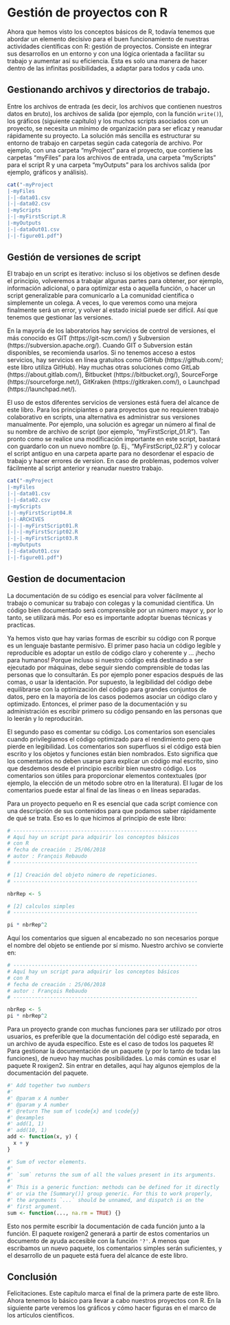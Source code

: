 # Gestión de proyectos con R {#project}

Ahora que hemos visto los conceptos básicos de R, todavía tenemos que abordar un elemento decisivo para el buen funcionamiento de nuestras actividades científicas con R: gestión de proyectos. Consiste en integrar sus desarrollos en un entorno y con una lógica orientada a facilitar su trabajo y aumentar así su eficiencia. Esta es solo una manera de hacer dentro de las infinitas posibilidades, a adaptar para todos y cada uno.

## Gestionando archivos y directorios de trabajo.

Entre los archivos de entrada (es decir, los archivos que contienen nuestros datos en bruto), los archivos de salida (por ejemplo, con la función `write()`), los gráficos (siguiente capítulo) y los muchos scripts asociados con un proyecto, se necesita un mínimo de organización para ser eficaz y reanudar rápidamente su proyecto. La solución más sencilla es estructurar su entorno de trabajo en carpetas según cada categoría de archivo. Por ejemplo, con una carpeta "myProject" para el proyecto, que contiene las carpetas "myFiles" para los archivos de entrada, una carpeta "myScripts" para el script R y una carpeta "myOutputs" para los archivos salida (por ejemplo, gráficos y análisis).

```r
cat("-myProject
|-myFiles
|-|-data01.csv
|-|-data02.csv
|-myScripts
|-|-myFirstScript.R
|-myOutputs
|-|-dataOut01.csv
|-|-figure01.pdf")
```

## Gestión de versiones de script

El trabajo en un script es iterativo: incluso si los objetivos se definen desde el principio, volveremos a trabajar algunas partes para obtener, por ejemplo, información adicional, o para optimizar esta o aquella función, o hacer un script generalizable para comunicarlo a La comunidad científica o simplemente un colega. A veces, lo que veremos como una mejora finalmente será un error, y volver al estado inicial puede ser difícil. Así que tenemos que gestionar las versiones.

En la mayoría de los laboratorios hay servicios de control de versiones, el más conocido es GIT (https://git-scm.com/) y Subversion (https://subversion.apache.org/). Cuando GIT o Subversion están disponibles, se recomienda usarlos. Si no tenemos acceso a estos servicios, hay servicios en línea gratuitos como GitHub (https://github.com/; este libro utiliza GitHub). Hay muchas otras soluciones como GitLab (https://about.gitlab.com/), Bitbucket (https://bitbucket.org/), SourceForge (https://sourceforge.net/), GitKraken (https://gitkraken.com/), o Launchpad (https://launchpad.net/).

El uso de estos diferentes servicios de versiones está fuera del alcance de este libro. Para los principiantes o para proyectos que no requieren trabajo colaborativo en scripts, una alternativa es administrar sus versiones manualmente. Por ejemplo, una solución es agregar un número al final de su nombre de archivo de script (por ejemplo, "myFirstScript_01.R"). Tan pronto como se realice una modificación importante en este script, bastará con guardarlo con un nuevo nombre (p. Ej., "MyFirstScript_02.R") y colocar el script antiguo en una carpeta aparte para no desordenar el espacio de trabajo y hacer errores de version. En caso de problemas, podemos volver fácilmente al script anterior y reanudar nuestro trabajo.

```r
cat("-myProject
|-myFiles
|-|-data01.csv
|-|-data02.csv
|-myScripts
|-|-myFirstScript04.R
|-|-ARCHIVES
|-|-|-myFirstScript01.R
|-|-|-myFirstScript02.R
|-|-|-myFirstScript03.R
|-myOutputs
|-|-dataOut01.csv
|-|-figure01.pdf")
```

## Gestion de documentacion

La documentación de su código es esencial para volver fácilmente al trabajo o comunicar su trabajo con colegas y la comunidad científica. Un código bien documentado será comprensible por un número mayor y, por lo tanto, se utilizará más. Por eso es importante adoptar buenas técnicas y practicas.

Ya hemos visto que hay varias formas de escribir su código con R porque es un lenguaje bastante permisivo. El primer paso hacia un código legible y reproducible es adoptar un estilo de código claro y coherente y ... ¡hecho para humanos! Porque incluso si nuestro código está destinado a ser ejecutado por máquinas, debe seguir siendo comprensible de todas las personas que lo consultarán. Es por ejemplo poner espacios después de las comas, o usar la identación. Por supuesto, la legibilidad del código debe equilibrarse con la optimización del código para grandes conjuntos de datos, pero en la mayoría de los casos podemos asociar un código claro y optimizado. Entonces, el primer paso de la documentación y su administración es escribir primero su código pensando en las personas que lo leerán y lo reproducirán.

El segundo paso es comentar su código. Los comentarios son esenciales cuando privilegiamos el código optimizado para el rendimiento pero que pierde en legibilidad. Los comentarios son superfluos si el código está bien escrito y los objetos y funciones están bien nombrados. Esto significa que los comentarios no deben usarse para explicar un código mal escrito, sino que desdemos desde el principio escribir bien nuestro código. Los comentarios son útiles para proporcionar elementos contextuales (por ejemplo, la elección de un método sobre otro en la literatura). El lugar de los comentarios puede estar al final de las líneas o en líneas separadas.

Para un proyecto pequeño en R es esencial que cada script comience con una descripción de sus contenidos para que podamos saber rápidamente de qué se trata. Eso es lo que hicimos al principio de este libro:

```r
# ------------------------------------------------------------
# Aquí hay un script para adquirir los conceptos básicos
# con R
# fecha de creación : 25/06/2018
# autor : François Rebaudo
# ------------------------------------------------------------

# [1] Creación del objeto número de repeticiones.
# ------------------------------------------------------------

nbrRep <- 5

# [2] calculos simples
# ------------------------------------------------------------

pi * nbrRep^2
```

Aquí los comentarios que siguen al encabezado no son necesarios porque el nombre del objeto se entiende por sí mismo. Nuestro archivo se convierte en:

```r
# ------------------------------------------------------------
# Aquí hay un script para adquirir los conceptos básicos
# con R
# fecha de creación : 25/06/2018
# autor : François Rebaudo
# ------------------------------------------------------------

nbrRep <- 5
pi * nbrRep^2
```

Para un proyecto grande con muchas funciones para ser utilizado por otros usuarios, es preferible que la documentación del código esté separada, en un archivo de ayuda específico. Este es el caso de todos los paquetes R! Para gestionar la documentación de un paquete (y por lo tanto de todas las funciones), de nuevo hay muchas posibilidades. Lo más común es usar el paquete R roxigen2. Sin entrar en detalles, aquí hay algunos ejemplos de la documentación del paquete.

```r
#' Add together two numbers
#'
#' @param x A number
#' @param y A number
#' @return The sum of \code{x} and \code{y}
#' @examples
#' add(1, 1)
#' add(10, 1)
add <- function(x, y) {
  x + y
}
```

```r
#' Sum of vector elements.
#'
#' `sum` returns the sum of all the values present in its arguments.
#'
#' This is a generic function: methods can be defined for it directly
#' or via the [Summary()] group generic. For this to work properly,
#' the arguments `...` should be unnamed, and dispatch is on the
#' first argument.
sum <- function(..., na.rm = TRUE) {}
```

Esto nos permite escribir la documentación de cada función junto a la función. El paquete roxigen2 generará a partir de estos comentarios un documento de ayuda accesible con la función `'?'`. A menos que escribamos un nuevo paquete, los comentarios simples serán suficientes, y el desarrollo de un paquete está fuera del alcance de este libro.

## Conclusión

Felicitaciones. Este capítulo marca el final de la primera parte de este libro. Ahora tenemos lo básico para llevar a cabo nuestros proyectos con R. En la siguiente parte veremos los gráficos y cómo hacer figuras en el marco de los artículos científicos.
